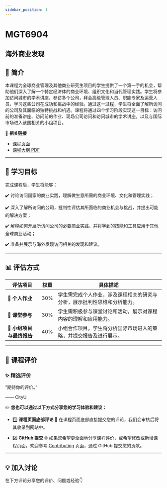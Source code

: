```yaml
---
sidebar_position: 1
---
```


# MGT6904
## 海外商业发现

## **📘 简介**
本课程为全球商业管理及其他商业研究生项目的学生提供了一个第一手的机会，帮助他们深入了解一个特定经济体的商业环境、组织文化和当代管理实践。学生将参加访问城市的学术讲座，参访多个公司，拜会高级管理人员、职能专家及运营人员，学习这些公司在成功和挑战中的经验。通过这一过程，学生将全面了解所访问的公司及其面临的独特挑战和机遇。课程将通过四个学习阶段实现这一目标：访问前的准备讲座、访问前的作业、现场公司访问和访问城市的学术讲座，以及与国际市场进入该国相关的小组项目。

🔗 **相关链接**
- [课程页面](https://www.cityu.edu.hk/catalogue/pg/202526/course/MGT6904.htm)
- [课程大纲 PDF](https://www.cityu.edu.hk/catalogue/pg/202526/course/MGT6904.pdf)

---

## **🎯 学习目标**

完成课程后，学生将能够：

✔️ 讨论访问国家的商业实践，理解做生意所需的商业环境、文化和管理实践；

✔️ 深入了解所访问的公司，批判性评估其所面临的商业机会与挑战，并提出可能的解决方案；

✔️ 解释如何开展所访问公司的必要商业实践，并将学到的技能和工具应用于其他全球商业活动；

✔️ 准备并展示与海外发现访问相关的发现和建议。

---

## **📊 评估方式**

| **评估项目**           | **权重** | **具体描述**                                                                                       |
|-----------------------|---------|---------------------------------------------------------------------------------------------------|
| **📄 个人作业**        | 30%     | 学生需完成个人作业，涉及课程相关的研究与分析，展示批判性思维和分析能力。                        |
| **📄 课堂参与**        | 30%     | 学生需积极参与课堂讨论和活动，展示对课程内容的理解和应用能力。                                  |
| **📄 小组项目与最终报告** | 40%     | 小组合作项目，学生将分析国际市场进入的策略，并提交报告及进行展示。                             |

---

## **💬 课程评价**

### ✨ **精选评价**
<div className={commentStyles.commentBox}>
    <p className={commentStyles.commentText}>
        “期待你的评价。”
    </p>
    <p className={commentStyles.commentAuthor}>—— CityU</p>
</div>

✏️ **您也可以通过以下方式分享您的学习体验和建议：**

- 1️⃣ **课程页面底部评论**
💬 在课程页面底部直接提交您的评论，我们会审核后将其收录到网站中。

- 2️⃣ **GitHub 提交**
🌐 如果您希望更全面地分享课程评价，或希望修改或新增课程页面，欢迎参考 [Contributing](/contributing) 页面，通过 GitHub 提交您的贡献。


---

## **💡 加入讨论**

在下方评论分享您的评价、问题或经验👇
<Utterances />